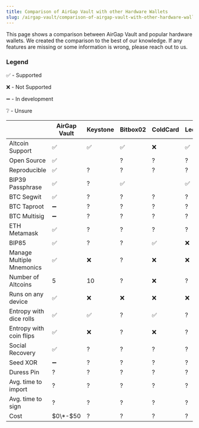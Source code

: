 ```yaml
---
title: Comparison of AirGap Vault with other Hardware Wallets
slug: /airgap-vault/comparison-of-airgap-vault-with-other-hardware-wallets
---
```


This page shows a comparison between AirGap Vault and popular hardware wallets. We created the comparison to the best of our knowledge. If any features are missing or some information is wrong, please reach out to us.

### Legend
✅ - Supported

❌ - Not Supported 

➖ - In development

❔ - Unsure


|                           | AirGap Vault | Keystone | Bitbox02 | ColdCard | Ledger | Trezor |
| ------------------------- | ------------ | -------- | -------- | -------- | ------ | ------ |
| Altcoin Support           | ✅           | ✅       | ✅       | ❌       | ✅     | ✅     |
| Open Source               | ✅           |         | ?        | ?        | ?      | ?      |
| Reproducible              | ✅           | ?        | ?        | ?        | ?      | ?      |
| BIP39 Passphrase          | ✅           | ?        | ✅      |         | ✅     | ✅     |
| BTC Segwit                | ✅            | ?        | ?        | ?        | ?      | ?      |
| BTC Taproot               | ➖            | ?        | ?        | ?        | ?      | ?      |
| BTC Multisig              | ➖            | ?        | ?        | ?        | ?      | ?      |
| ETH Metamask              | ✅            | ?        | ?        | ?        | ?      | ?      |
| BIP85                     | ✅           | ?        | ?        | ✅       | ❌     | ?      |
| Manage Multiple Mnemonics | ✅           | ❌       | ?        | ❌       | ❌     | ?      |
| Number of Altcoins        | 5            | 10       | ?        | ❌       | ?      | ?      |
| Runs on any device        | ✅           | ❌       | ❌       | ❌       | ❌     | ❌     |
| Entropy with dice rolls   | ✅           | ✅       | ?        | ✅       | ?      | ?      |
| Entropy with coin flips   | ✅           | ❌       | ?        | ❌       | ?      | ?      |
| Social Recovery           | ✅            | ?        | ?        | ?        | ?      | ?      |
| Seed XOR                  | ➖            | ?        | ?        | ?        | ?      | ?      |
| Duress Pin                | ?            | ?        | ?        | ?        | ?      | ?      |
| Avg. time to import       | ?            | ?        | ?        | ?        | ?      | ?      |
| Avg. time to sign         | ?            | ?        | ?        | ?        | ?      | ?      |
| Cost                      | $0\*-$50     | ?        | ?        | ?        | ?      | ?      |
